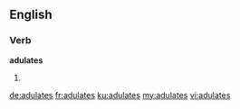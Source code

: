 ==English==
===Verb===
'''adulates'''
#{{en-third-person singular of|adulate}}

[[de:adulates]]
[[fr:adulates]]
[[ku:adulates]]
[[my:adulates]]
[[vi:adulates]]